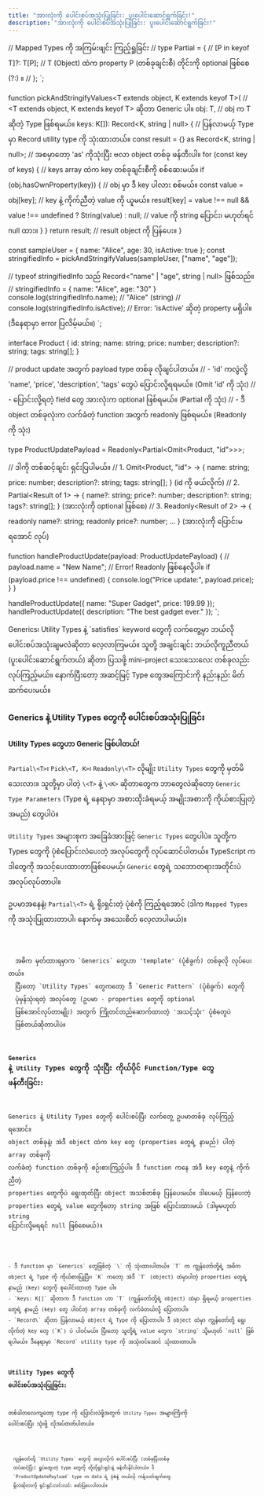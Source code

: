 ```yaml
---
title: "အားလုံးကို ပေါင်းစပ်အသုံးပြုခြင်း: ပူးပေါင်းဆောင်ရွက်ခြင်း!"
description: "အားလုံးကို ပေါင်းစပ်အသုံးပြုခြင်း: ပူးပေါင်းဆောင်ရွက်ခြင်း!"
---
```


// Mapped Types ကို အကြမ်းဖျင်း ကြည့်ရှုခြင်း
// type Partial<T> = {
//   [P in keyof T]?: T[P]; // T (Object) ထဲက property P (တစ်ခုချင်းစီ) တိုင်းကို optional ဖြစ်စေ (?:) ။
// };
`;

function pickAndStringifyValues<T extends object, K extends keyof T>( // <T extends object, K extends keyof T> ဆိုတာ Generic ပါ။
    obj: T, // obj က T ဆိုတဲ့ Type ဖြစ်ရမယ်။
    keys: K[]): Record<K, string | null> { // ပြန်လာမယ့် Type မှာ Record utility type ကို သုံးထားတယ်။
    const result = {} as Record<K, string | null>; // အစမှာတော့ 'as' ကိုသုံးပြီး ဗလာ object တစ်ခု ဖန်တီးပါ။
    for (const key of keys) { // keys array ထဲက key တစ်ခုချင်းစီကို စစ်ဆေးမယ်။
        if (obj.hasOwnProperty(key)) { // obj မှာ ဒီ key ပါလား စစ်မယ်။
            const value = obj[key]; // key နဲ့ ကိုက်ညီတဲ့ value ကို ယူမယ်။
            result[key] = value !== null && value !== undefined ? String(value) : null; // value ကို string ပြောင်း၊ မဟုတ်ရင် null ထား။
        }
    }
    return result; // result object ကို ပြန်ပေး။
}

const sampleUser = { name: "Alice", age: 30, isActive: true };
const stringifiedInfo = pickAndStringifyValues(sampleUser, ["name", "age"]);

// typeof stringifiedInfo သည် Record<"name" | "age", string | null> ဖြစ်သည်။
// stringifiedInfo = { name: "Alice", age: "30" }
console.log(stringifiedInfo.name); // "Alice" (string)
// console.log(stringifiedInfo.isActive); // Error: 'isActive' ဆိုတဲ့ property မရှိပါ။ (ဒီနေရာမှာ error ပြလိမ့်မယ်။)
`;

interface Product {
  id: string;
  name: string;
  price: number;
  description?: string;
  tags: string[];
}

// product update အတွက် payload type တစ်ခု လိုချင်ပါတယ်။
// - 'id' ကလွဲလို့ 'name', 'price', 'description', 'tags' တွေပဲ ပြောင်းလို့ရရမယ်။ (Omit 'id' ကို သုံး)
// - ပြောင်းလို့ရတဲ့ field တွေ အားလုံးက optional ဖြစ်ရမယ်။ (Partial ကို သုံး)
// - ဒီ object တစ်ခုလုံးက လက်ခံတဲ့ function အတွက် readonly ဖြစ်ရမယ်။ (Readonly ကို သုံး)

type ProductUpdatePayload = Readonly<Partial<Omit<Product, "id">>>;

// ဒါကို တစ်ဆင့်ချင်း ရှင်းပြပါမယ်။
// 1. Omit<Product, "id"> -> { name: string; price: number; description?: string; tags: string[]; } (id ကို ဖယ်လိုက်)
// 2. Partial<Result of 1> -> { name?: string; price?: number; description?: string; tags?: string[]; } (အားလုံးကို optional ဖြစ်စေ)
// 3. Readonly<Result of 2> -> { readonly name?: string; readonly price?: number; ... } (အားလုံးကို ပြောင်းမရအောင် လုပ်)

function handleProductUpdate(payload: ProductUpdatePayload) {
// payload.name = "New Name"; // Error! Readonly ဖြစ်နေလို့ပါ။
if (payload.price !== undefined) {
console.log("Price update:", payload.price);
}
}

handleProductUpdate({ name: "Super Gadget", price: 199.99 });
handleProductUpdate({ description: "The best gadget ever." });
`;

<Aside title="ရည်ရွယ်ချက်" type="tip">
  Generics၊ Utility Types နဲ့ `satisfies` keyword တွေကို လက်တွေ့မှာ ဘယ်လို
  ပေါင်းစပ်အသုံးချမလဲဆိုတာ လေ့လာကြမယ်။ သူတို့ အချင်းချင်း ဘယ်လိုကူညီတယ်
  (ပူးပေါင်းဆောင်ရွက်တယ်) ဆိုတာ ပြသဖို့ mini-project သေးသေးလေး တစ်ခုလည်း
  လုပ်ကြည့်မယ်။ နောက်ပြီးတော့ အဆင့်မြင့် Type တွေအကြောင်းကို နည်းနည်း
  မိတ်ဆက်ပေးမယ်။
</Aside>

### Generics နဲ့ Utility Types တွေကို ပေါင်းစပ်အသုံးပြုခြင်း

#### Utility Types တွေဟာ Generic ဖြစ်ပါတယ်!

`Partial\<T>`၊ `Pick\<T, K>`၊ `Readonly\<T>` လိုမျိုး `Utility Types` တွေကို မှတ်မိသေးလား။ သူတို့မှာ ပါတဲ့ `\<T>` နဲ့ `\<K>` ဆိုတာတွေက ဘာတွေလဲဆိုတော့ `Generic Type Parameters` (Type ရဲ့ နေရာမှာ အစားထိုးခံရမယ့် အမျိုးအစားကို ကိုယ်စားပြုတဲ့ အမည်) တွေပါပဲ။

`Utility Types` အများစုက အခြေခံအားဖြင့် `Generic Types` တွေပါပဲ။ သူတို့က Types တွေကို ပုံစံပြောင်းလဲပေးတဲ့ အလုပ်တွေကို လုပ်ဆောင်ပါတယ်။ TypeScript က ဒါတွေကို အသင့်ပေးထားတာဖြစ်ပေမယ့်၊ `Generic` တွေရဲ့ သဘောတရားအတိုင်းပဲ အလုပ်လုပ်တာပါ။

ဥပမာအနေနဲ့၊ `Partial\<T>` ရဲ့ ရိုးရှင်းတဲ့ ပုံစံကို ကြည့်ရအောင် (ဒါက `Mapped Types` ကို အသုံးပြုထားတာပါ၊ နောက်မှ အသေးစိတ် လေ့လာပါမယ်)။

<Code lang="typescript" code={mappedType} title="utils.ts" />

<Aside title="ရှင်းပြချက်" type="note">
  အဓိက မှတ်ထားရမှာက `Generics` တွေဟာ 'template' (ပုံစံခွက်) တစ်ခုလို လုပ်ပေးတယ်။
  ပြီးတော့ `Utility Types` တွေကတော့ ဒီ `Generic Pattern` (ပုံစံခွက်) တွေကို
  ပုံမှန်သုံးရတဲ့ အလုပ်တွေ (ဥပမာ - properties တွေကို optional
  ဖြစ်အောင်လုပ်တာမျိုး) အတွက် ကြိုတင်တည်ဆောက်ထားတဲ့ 'အသင့်သုံး' ပုံစံတွေပဲ
  ဖြစ်တယ်ဆိုတာပါပဲ။
</Aside>

### `Generics` နဲ့ `Utility` Types တွေကို သုံးပြီး ကိုယ်ပိုင် Function/Type တွေ ဖန်တီးခြင်း:

Generics နဲ့ Utility Types တွေကို ပေါင်းစပ်ပြီး လက်တွေ့ ဥပမာတစ်ခု လုပ်ကြည့်ရအောင်။ object တစ်ခုနဲ့၊ အဲဒီ object ထဲက key တွေ (properties တွေရဲ့ နာမည်) ပါတဲ့ array တစ်ခုကို လက်ခံတဲ့ function တစ်ခုကို စဉ်းစားကြည့်ပါ။ ဒီ function ကနေ အဲဒီ key တွေနဲ့ ကိုက်ညီတဲ့ properties တွေကိုပဲ ရွေးထုတ်ပြီး object အသစ်တစ်ခု ပြန်ပေးမယ်။ ဒါပေမယ့် ပြန်ပေးတဲ့ properties တွေရဲ့ value တွေကိုတော့ string အဖြစ် ပြောင်းထားမယ် (ဒါမှမဟုတ် string ပြောင်းလို့မရရင် null ဖြစ်စေမယ်)။

<Code lang="typescript" code={pickAndStringify} title="utils.ts" />

<Aside title="ရှင်းပြချက်" type="note">
- ဒီ function မှာ `Generics` တွေဖြစ်တဲ့ `\<T extends object, K extends keyof T>` ကို သုံးထားပါတယ်။ `T` က ကျွန်တော်တို့ရဲ့ အဓိက object ရဲ့ Type ကို ကိုယ်စားပြုပြီး၊ `K` ကတော့ အဲဒီ `T` (object) ထဲမှာပါတဲ့ properties တွေရဲ့ နာမည် (key) တွေကို စုပေါင်းထားတဲ့ Type ပါ။
- `keys: K[]` ဆိုတာက ဒီ function ဟာ `T` (ကျွန်တော်တို့ရဲ့ object) ထဲမှာ ရှိရမယ့် properties တွေရဲ့ နာမည် (key) တွေ ပါဝင်တဲ့ array တစ်ခုကို လက်ခံတယ်လို့ ပြောတာပါ။
- `Record\<K, string | null>` ဆိုတာ ပြန်လာမယ့် object ရဲ့ Type ကို ပြောတာပါ။ ဒီ object ထဲမှာ ကျွန်တော်တို့ ရွေးလိုက်တဲ့ key တွေ (`K`) ပဲ ပါဝင်မယ်။ ပြီးတော့ သူတို့ရဲ့ value တွေက `string` သို့မဟုတ် `null` ဖြစ်ရပါမယ်။ ဒီနေရာမှာ `Record` utility type ကို အသုံးဝင်အောင် သုံးထားတာပါ။
</Aside>

### Utility Types တွေကို ပေါင်းစပ်အသုံးပြုခြင်း:

တစ်ခါတလေကျတော့ type ကို ပြောင်းလဲဖို့အတွက် `Utility Types` အများကြီးကို ပေါင်းစပ်ပြီး သုံးဖို့ လိုအပ်တတ်ပါတယ်။

<Code lang="typescript" code={combineUtility} title="utils.ts" />

<Aside title="ရှင်းပြချက်" type="note">
  ကျွန်တော်တို့ `Utility Types` တွေကို အလွှာလိုက် ပေါင်းစပ်ပြီး (တစ်ခုပြီးတစ်ခု
  ထပ်ဆင့်ပြီး) ရှုပ်ထွေးတဲ့ type တွေကို တိုတိုရှင်းရှင်းနဲ့ ဖန်တီးနိုင်ပါတယ်။ ဒီ
  `ProductUpdatePayload` type က data ရဲ့ ပုံစံနဲ့ ဘယ်လို ကန့်သတ်ချက်တွေ
  ရှိလဲဆိုတာကို ရှင်းရှင်းလင်းလင်း ဖော်ပြပေးပါတယ်။
</Aside>
